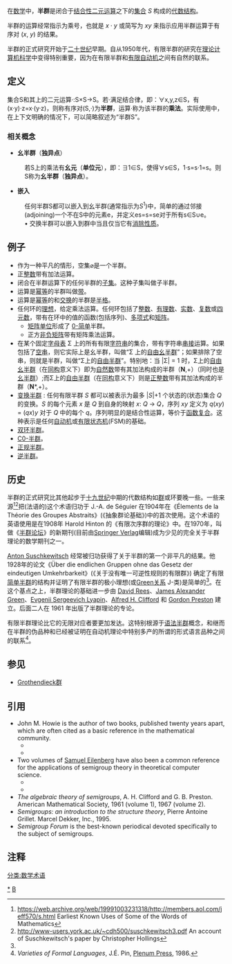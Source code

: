 {{NoteTA|G1=Math}}

在[[数学|数学]]中，'''半群'''是闭合于[[结合律|结合性]][[二元运算|二元运算]]之下的[[集合_(數學)|集合]] ''S'' 构成的[[代数结构|代数结构]]。

半群的运算经常指示为乘号，也就是 <math> x\cdot y</math> 或简写为 ''xy'' 来指示应用半群运算于有序对 (''x'', ''y'') 的结果。

半群的正式研究开始于[[二十世纪|二十世纪]]早期。自从1950年代，有限半群的研究在[[理论计算机科学|理论计算机科学]]中变得特别重要，因为在有限半群和[[有限自动机|有限自动机]]之间有自然的联系。

==定义==
集合S和其上的二元运算·:S×S→S。若·满足结合律，即：∀x,y,z∈S，有(x·y)·z=x·(y·z)，则称有序对(S,·)为'''半群'''，运算·称为该半群的'''乘法'''。实际使用中，在上下文明确的情况下，可以简略叙述为“半群S”。

===相关概念===
*'''幺半群'''（'''独异点'''）
{{main|幺半群}}
:若S上的乘法有'''幺元'''（'''单位元'''），即：∃1∈S，使得∀s∈S，1·s=s·1=s。则S称为'''幺半群'''（'''独异点'''）。

*'''嵌入'''
:任何半群S都可以嵌入到幺半群(通常指示为<math>S^{1}</math>)中，简单的通过邻接(adjoining)一个不在S中的元素e，并定义es=s=se对于所有s∈S∪e。
:<math>\bullet</math> 交换半群可以嵌入到群中当且仅当它有[[消除性质|消除性质]]。

==例子==
* 作为一种平凡的情形，空集<math>\varnothing</math>是一个半群。
* 正[[整数|整数]]带有加法运算。
* 闭合在半群运算下的任何半群的[[子集|子集]]。这种子集叫做子半群。
* 运算是[[幂等律|幂等]]的半群叫做[[带_(代数)|带]]。
* 运算是[[幂等律|幂等]]的和[[交换律|交换]]的半群是[[半格|半格]]。
* 任何环的[[环理想|理想]]，给定乘法运算。任何环包括了[[整数|整数]]、[[有理数|有理数]]、[[实数|实数]]、[[复数_(数学)|复数]]或[[四元数|四元数]]，带有在环中的值的函数(包括序列)、[[多项式|多项式]]和[[矩阵|矩阵]]。
** [[矩阵单位|矩阵单位]]形成了 [[0-简单|0-简单]]半群。
** 正方[[非负矩阵|非负矩阵]]带有矩阵乘法运算。 
* 在某个固定[[字母表_(计算机科学)|字母表]] Σ 上的所有有限[[字符串|字符串]]的集合，带有字符串[[串接|串接]]运算。如果包括了[[空串|空串]]，则它实际上是幺半群，叫做“Σ 上的[[自由幺半群|自由幺半群]]”；如果排除了空串，则就是半群，叫做“Σ上的[[自由半群|自由半群]]”。特别地：当 |Σ| = 1 时，Σ上的[[自由幺半群|自由幺半群]]（在[[同构|同构]]意义下）即为[[自然数|自然数]]带有其加法构成的半群（'''N''',+）（同时也是[[幺半群|幺半群]]）;而Σ上的[[自由半群|自由半群]]（在[[同构|同构]]意义下）则是[[正整数|正整数]]带有其加法构成的半群（'''N'''*,+）。
* [[变换半群|变换半群]] : 任何有限半群 ''S'' 都可以被表示为最多 |''S''|+1 个状态的(状态)集合 ''Q'' 的变换。''S'' 的每个元素 ''x'' 是 ''Q'' 到自身的映射 ''x'': ''Q'' → ''Q''，序列 ''xy'' 定义为 ''q''(''xy'') = (''qx'')''y'' 对于 ''Q'' 中的每个 ''q''。序列明显的是结合性运算，等价于[[函数复合|函数复合]]。这种表示是任何[[自动机|自动机]]或[[有限状态机|有限状态机]](FSM)的基础。
* [[双环半群|双环半群]]。
* [[C0-半群|C0-半群]]。
* [[正规半群|正规半群]]。
* [[逆半群|逆半群]]。

==历史==
半群的正式研究比其他起步于[[十九世纪|十九世纪]]中期的代数结构如[[群|群]]或环要晚一些。一些来源<ref>https://web.archive.org/web/19991003231318/http://members.aol.com/jeff570/s.html Earliest Known Uses of Some of the Words of Mathematics</ref><ref name=Hollings>http://www-users.york.ac.uk/~cdh500/suschkewitsch3.pdf{{dead link|date=2017年11月 |bot=InternetArchiveBot |fix-attempted=yes }} An account of Suschkewitsch's paper by Christopher Hollings</ref>把(法语的)这个术语归功于 J.-A. de Séguier 在1904年在《Élements de la Théorie des Groupes Abstraits》(《抽象群论基础》)中的首次使用。这个术语的英语使用是在1908年 Harold Hinton 的《有限次序群的理论》中。在1970年，叫做《[[半群论坛|半群论坛]]》的新期刊(目前由[[Springer_Verlag|Springer Verlag]]编辑)成为少见的完全关于半群理论的数学期刊之一。

[[Anton_Suschkewitsch|Anton Suschkewitsch]] 经常被归功获得了关于半群的第一个非平凡的结果。他1928年的论文《Über die endlichen Gruppen ohne das Gesetz der eindeutigen Umkehrbarkeit》(《关于没有唯一可逆性规则的有限群》) 确定了有限[[简单半群|简单半群]]的结构并证明了有限半群的极小理想(或[[Green关系|Green关系]] J-类)是简单的<ref name=Hollings/>。在这个基点之上，半群理论的基础进一步由 [[David_Rees_(mathematician)|David Rees]]、[[James_Alexander_Green|James Alexander Green]]、[[Evgenii_Sergeevich_Lyapin|Evgenii Sergeevich Lyapin]]、[[Alfred_H._Clifford|Alfred H. Clifford]] 和 [[Gordon_Preston|Gordon Preston]] 建立。后面二人在 1961 年出版了半群理论的专论。

有限半群理论比它的无限对应者要更加发达。这特别根源于[[语法半群|语法半群]]概念，和继而在半群的伪品种和已经被证明在自动机理论中特别多产的所谓的形式语言品种之间的联系<ref>''Varieties of Formal Languages'', J.É. Pin, [[Plenum_Press|Plenum Press]], 1986.</ref>。

==参见==
* [[Grothendieck群|Grothendieck群]]

==引用==
* John M. Howie is the author of two books, published twenty years apart, which are often cited as a basic reference in the mathematical community.
**{{cite book|last= Howie|first= John M.|title=Fundamentals of Semigroup Theory|year=1995|publisher=[[Clarendon_Press|Clarendon Press]]|id=ISBN 978-0-19-851194-6}}
**{{cite book|last= Howie|first= John M.|title=Introduction to Semigroup Theory|year=1976|publisher=[[Academic_Press|Academic Press]]|id=ISBN 978-0-12-754633-9}}
* Two volumes of [[Samuel_Eilenberg|Samuel Eilenberg]] have also been a common reference for the applications of semigroup theory in theoretical computer science.
**{{cite book|last=Eilenberg|first=Samuel|title=Automata, Languages, and Machines (Vol.A)|publisher=[[Academic_Press|Academic Press]]|year= 1973|id=ISBN 978-0-12-234001-7}}
**{{cite book|last=Eilenberg|first=Samuel|title=Automata, Languages, and Machines (Vol.B)|publisher=[[Academic_Press|Academic Press]]|year= 1976|id=ISBN 978-0-12-234002-4}}
* ''The algebraic theory of semigroups'', A. H. Clifford and G. B. Preston. American Mathematical Society, 1961 (volume 1), 1967 (volume 2). 
* ''Semigroups: an introduction to the structure theory'', Pierre Antoine Grillet. Marcel Dekker, Inc., 1995. 
* ''Semigroup Forum'' is the best-known periodical devoted specifically to the subject of semigroups.

==注释==
<references/>

{{ModernAlgebra}}

[[Category:半群论|*]]
[[Category:代数结构|B]]
[[分类:数学术语|分类:数学术语]]